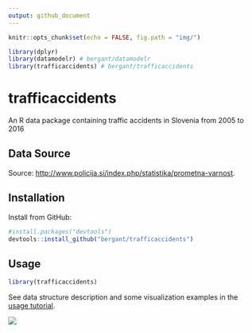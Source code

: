 ```yaml
---
output: github_document 
---
```


```r
knitr::opts_chunk$set(echo = FALSE, fig.path = "img/")

library(dplyr)
library(datamodelr) # bergant/datamodelr
library(trafficaccidents) # bergant/trafficaccidents
```

# trafficaccidents

An R data package containing traffic accidents in Slovenia from 2005 to 2016

<!-- An R data package containing traffic accidents in Slovenia from 2005 to 2016 -->
<!-- http://bergant.github.io/trafficaccidents  -->


## Data Source

Source: 
[http://www.policija.si/index.php/statistika/prometna-varnost](http://www.policija.si/index.php/statistika/prometna-varnost).


## Installation

Install from GitHub:

```r
#install.packages("devtools")
devtools::install_github("bergant/trafficaccidents")
```


## Usage

```r
library(trafficaccidents)
```

See data structure description and some visualization examples in the
[usage tutorial](http://bergant.github.io/trafficaccidents).


[![](docs/animation/accidents_animation.gif)](http://bergant.github.io/trafficaccidents)
